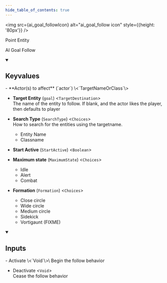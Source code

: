 ```yaml
---
hide_table_of_contents: true
---
```


<!---
!!!!!!
THIS PAGE IS AUTOGENERATED FROM GAME FGD DEFINITIONS!
DO NOT EDIT MANUALLY!
!!!!!!

In order to make edits, you can make an annotation file in /fgd_dump_overrides
-->



<img src={ai_goal_followIcon} alt="ai_goal_follow icon" style={{height: '80px'}} />

Point Entity

AI Goal Follow

<details open>
<summary><h2>Keyvalues</h2></summary>
- **Actor(s) to affect** (`actor`) \<`TargetNameOrClass`\>

- **Target Entity** (`goal`) \<`TargetDestination`\>\
The name of the entity to follow. If blank, and the actor likes the player, then defaults to player

- **Search Type** (`SearchType`) \<`Choices`\>\
How to search for the entities using the targetname.
  - Entity Name 
  - Classname 


- **Start Active** (`StartActive`) \<`Boolean`\>

- **Maximum state** (`MaximumState`) \<`Choices`\>
  - Idle 
  - Alert 
  - Combat 


- **Formation** (`Formation`) \<`Choices`\>
  - Close circle 
  - Wide circle 
  - Medium circle 
  - Sidekick 
  - Vortigaunt (FIXME) 



 </details>
<details open>
<summary><h2>Inputs</h2></summary>
- Activate \<`Void`\>\
Begin the follow behavior

- Deactivate \<`Void`\>\
Cease the follow behavior


 </details>
